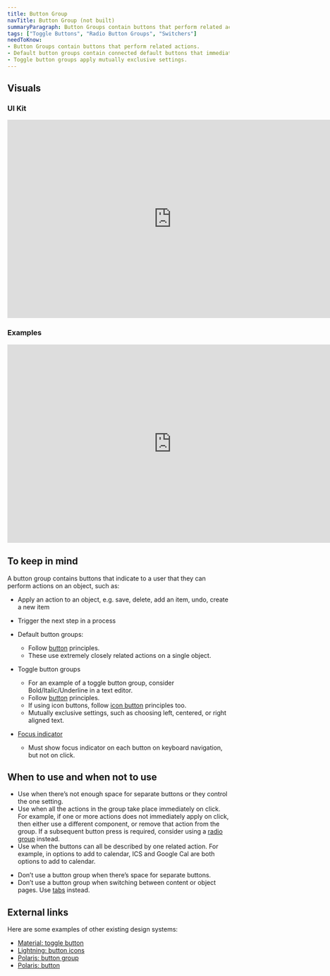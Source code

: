 ```yaml
---
title: Button Group
navTitle: Button Group (not built)
summaryParagraph: Button Groups contain buttons that perform related actions.
tags: ["Toggle Buttons", "Radio Button Groups", "Switchers"]
needToKnow:
- Button Groups contain buttons that perform related actions.
- Default button groups contain connected default buttons that immediately perform actions.
- Toggle button groups apply mutually exclusive settings.
---
```



## Visuals

### UI Kit

<iframe style="border: none;" width="744" height="450" src="https://www.figma.com/embed?embed_host=share&url=https%3A%2F%2Fwww.figma.com%2Ffile%2Fe3TyAOZKfLg9cA01Iy1Mgm%2FKaizen-Site-embed%3Fnode-id%3D1292%253A0" allowfullscreen></iframe>

### Examples

<iframe style="border: none;" width="744" height="450" src="https://www.figma.com/embed?embed_host=share&url=https%3A%2F%2Fwww.figma.com%2Ffile%2Fe3TyAOZKfLg9cA01Iy1Mgm%2FKaizen-Site-embed%3Fnode-id%3D47508%253A35877&chrome=DOCUMENTATION" allowfullscreen></iframe>

## To keep in mind

A button group contains buttons that indicate to a user that they can perform actions on an object, such as:

*   Apply an action to an object, e.g. save, delete, add an item, undo, create a new item
*   Trigger the next step in a process


*   Default button groups:
    *   Follow [button](/components/button) principles.
    *   These use extremely closely related actions on a single object.
*   Toggle button groups
    *   For an example of a toggle button group, consider Bold/Italic/Underline in a text editor.
    *   Follow [button](/components/button) principles.
    *   If using icon buttons, follow [icon button](/components/icon-button) principles too.
    *   Mutually exclusive settings, such as choosing left, centered, or right aligned text.
*   [Focus indicator](/guidelines/interaction-states#focus-indicator)
    *  Must show focus indicator on each button on keyboard navigation, but not on click.


## When to use and when not to use

<WhenToUseAndWhenNotToUse>
<WhenToUse>

- Use when there’s not enough space for separate buttons or they control the one setting.
- Use when all the actions in the group take place immediately on click. For example, if one or more actions does not immediately apply on click, then either use a different component, or remove that action from the group. If a subsequent button press is required, consider using a [radio group](/components/radio-group) instead.
- Use when the buttons can all be described by one related action. For example, in options to add to calendar, ICS and Google Cal are both options to add to calendar.

</WhenToUse>
<WhenNotToUse>

- Don’t use a button group when there’s space for separate buttons.
- Don’t use a button group when switching between content or object pages. Use [tabs](/components/tabs) instead.

</WhenNotToUse>
</WhenToUseAndWhenNotToUse>

## External links

Here are some examples of other existing design systems:

- [Material: toggle button](https://material.io/design/components/buttons.html#toggle-button)
- [Lightning: button icons](https://www.lightningdesignsystem.com/components/button-icons/)
- [Polaris: button group](https://polaris.shopify.com/components/actions/button-group)
- [Polaris: button](https://polaris.shopify.com/components/actions/button)
